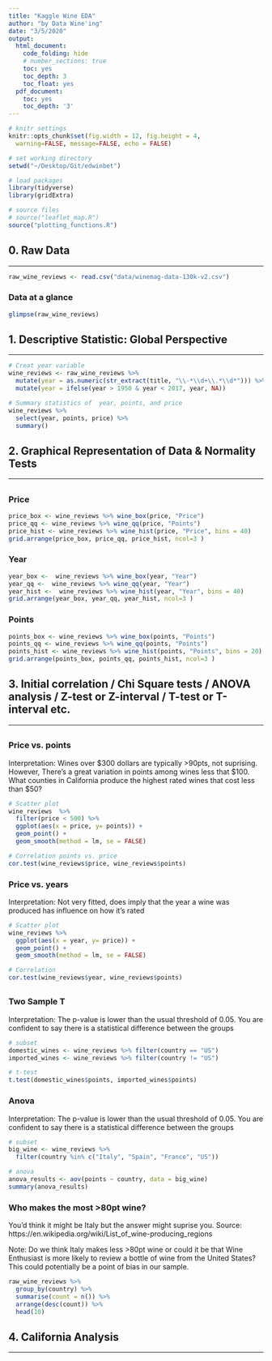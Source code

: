```yaml
---
title: "Kaggle Wine EDA"
author: "by Data Wine'ing"
date: "3/5/2020"
output:
  html_document:
    code_folding: hide
    # number_sections: true
    toc: yes
    toc_depth: 3
    toc_float: yes
  pdf_document:
    toc: yes
    toc_depth: '3'
---
```


```r

# knitr settings 
knitr::opts_chunk$set(fig.width = 12, fig.height = 4,
  warning=FALSE, message=FALSE, echo = FALSE)

# set working directory 
setwd("~/Desktop/Git/edwinbet")

# load packages 
library(tidyverse)
library(gridExtra)

# source files 
# source("leaflet_map.R")
source("plotting_functions.R")
```
## 0. Raw Data 
***

```r
raw_wine_reviews <- read.csv("data/winemag-data-130k-v2.csv")
```

### Data at a glance 
```r
glimpse(raw_wine_reviews)
```


##  1. Descriptive Statistic: Global Perspective 
***

```r
# Creat year variable 
wine_reviews <- raw_wine_reviews %>% 
  mutate(year = as.numeric(str_extract(title, "\\-*\\d+\\.*\\d*"))) %>% 
  mutate(year = ifelse(year > 1950 & year < 2017, year, NA))

# Summary statistics of  year, points, and price 
wine_reviews %>% 
  select(year, points, price) %>% 
  summary()
```


## 2. Graphical Representation of Data & Normality Tests 
***

## {.tabset .tabset-fade}

### Price 
```r
price_box <- wine_reviews %>% wine_box(price, "Price")
price_qq <- wine_reviews %>% wine_qq(price, "Points")
price_hist <- wine_reviews %>% wine_hist(price, "Price", bins = 40)
grid.arrange(price_box, price_qq, price_hist, ncol=3 )
```

### Year
```r
year_box <-  wine_reviews %>% wine_box(year, "Year")
year_qq <-  wine_reviews %>% wine_qq(year, "Year")
year_hist <-  wine_reviews %>% wine_hist(year, "Year", bins = 40)
grid.arrange(year_box, year_qq, year_hist, ncol=3 )
```

### Points 
```r
points_box <- wine_reviews %>% wine_box(points, "Points")
points_qq <- wine_reviews %>% wine_qq(points, "Points")
points_hist <- wine_reviews %>% wine_hist(points, "Points", bins = 20)
grid.arrange(points_box, points_qq, points_hist, ncol=3 )
```

## 


## 3. Initial correlation / Chi Square tests / ANOVA analysis / Z-test or Z-interval / T-test or T-interval etc. 
***

## {.tabset .tabset-fade}

### Price vs. points 

Interpretation: Wines over \$300 dollars are typically >90pts, not suprising. However, There's a great variation in points among wines less that \$100. What counties in California produce the highest rated wines that cost less than \$50? 

```r
# Scatter plot 
wine_reviews  %>% 
  filter(price < 500) %>% 
  ggplot(aes(x = price, y= points)) + 
  geom_point() +
  geom_smooth(method = lm, se = FALSE)

# Correlation points vs. price
cor.test(wine_reviews$price, wine_reviews$points)
```

### Price vs. years 

Interpretation: Not very fitted, does imply that the year a wine was produced has influence on how it's rated

```r
# Scatter plot 
wine_reviews %>% 
  ggplot(aes(x = year, y= price)) + 
  geom_point() +
  geom_smooth(method = lm, se = FALSE)

# Correlation 
cor.test(wine_reviews$year, wine_reviews$points)
```

## 

### Two Sample T 

Interpretation: The p-value is lower than the usual threshold of 0.05. You are confident to say there is a statistical difference between the groups

```r
# subset  
domestic_wines <- wine_reviews %>% filter(country == "US")
imported_wines <- wine_reviews %>% filter(country != "US")

# t-test 
t.test(domestic_wines$points, imported_wines$points)
```


### Anova 
Interpretation: The p-value is lower than the usual threshold of 0.05. You are confident to say there is a statistical difference between the groups
```r
# subset 
big_wine <- wine_reviews %>% 
  filter(country %in% c("Italy", "Spain", "France", "US")) 

# anova 
anova_results <- aov(points ~ country, data = big_wine)
summary(anova_results) 
```

### Who makes the most >80pt wine?

You'd think it might be Italy but the answer might suprise you. Source: https://en.wikipedia.org/wiki/List_of_wine-producing_regions

Note: Do we think Italy makes less >80pt wine or could it be that Wine Enthusiast is more likely to review a bottle of wine from the United States? This could potentially be a point of bias in our sample. 

```r
raw_wine_reviews %>%
  group_by(country) %>% 
  summarise(count = n()) %>% 
  arrange(desc(count)) %>% 
  head(10)
```

## 4. California Analysis
***




